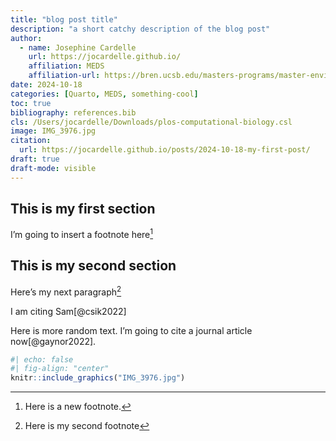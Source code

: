 ```yaml
---
title: "blog post title"
description: "a short catchy description of the blog post"
author:
  - name: Josephine Cardelle
    url: https://jocardelle.github.io/
    affiliation: MEDS
    affiliation-url: https://bren.ucsb.edu/masters-programs/master-environmental-data-science
date: 2024-10-18
categories: [Quarto, MEDS, something-cool]
toc: true
bibliography: references.bib
cls: /Users/jocardelle/Downloads/plos-computational-biology.csl
image: IMG_3976.jpg
citation: 
  url: https://jocardelle.github.io/posts/2024-10-18-my-first-post/
draft: true
draft-mode: visible
---
```


## This is my first section

I'm going to insert a footnote here[^1]

[^1]: Here is a new footnote.

## This is my second section

Here's my next paragraph[^2]

[^2]: Here is my second footnote

I am citing Sam[@csik2022]

Here is more random text. I'm going to cite a journal article now[@gaynor2022].

```r
#| echo: false
#| fig-align: "center"
knitr::include_graphics("IMG_3976.jpg")
```

